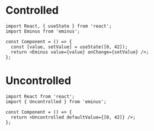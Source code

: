 
<Meta title="Controlled and Uncontrolled" />

# Controlled

```tsx
import React, { useState } from 'react';
import Eminus from 'eminus';

const Component = () => {
  const [value, setValue] = useState([0, 42]);
  return <Eminus value={value} onChange={setValue} />;
};
```

# Uncontrolled

```tsx
import React from 'react';
import { Uncontrolled } from 'eminus';

const Component = () => {
  return <Uncontrolled defaultValue={[0, 42]} />;
};
```
